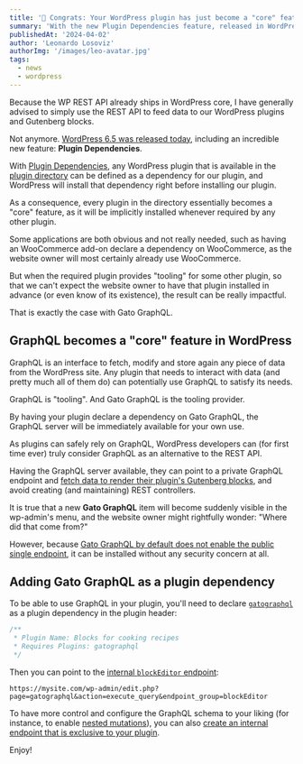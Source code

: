 ```yaml
---
title: '🎯 Congrats: Your WordPress plugin has just become a "core" feature'
summary: 'With the new Plugin Dependencies feature, released in WordPress 6.5, required plugins can be implicitly installed'
publishedAt: '2024-04-02'
author: 'Leonardo Losoviz'
authorImg: '/images/leo-avatar.jpg'
tags:
  - news
  - wordpress
---
```


Because the WP REST API already ships in WordPress core, I have generally advised to simply use the REST API to feed data to our WordPress plugins and Gutenberg blocks.

Not anymore. [WordPress 6.5 was released today](...), including an incredible new feature: **Plugin Dependencies**.

With [Plugin Dependencies](https://make.wordpress.org/core/2024/03/05/introducing-plugin-dependencies-in-wordpress-6-5/), any WordPress plugin that is available in the [plugin directory](https://wordpress.org/plugins/) can be defined as a dependency for our plugin, and WordPress will install that dependency right before installing our plugin.

As a consequence, every plugin in the directory essentially becomes a "core" feature, as it will be implicitly installed whenever required by any other plugin.

Some applications are both obvious and not really needed, such as having an WooCommerce add-on declare a dependency on WooCommerce, as the website owner will most certainly already use WooCommerce.

But when the required plugin provides "tooling" for some other plugin, so that we can't expect the website owner to have that plugin installed in advance (or even know of its existence), the result can be really impactful.

That is exactly the case with Gato GraphQL.

## GraphQL becomes a "core" feature in WordPress

GraphQL is an interface to fetch, modify and store again any piece of data from the WordPress site. Any plugin that needs to interact with data (and pretty much all of them do) can potentially use GraphQL to satisfy its needs.

GraphQL is "tooling". And Gato GraphQL is the tooling provider.

By having your plugin declare a dependency on Gato GraphQL, the GraphQL server will be immediately available for your own use.

As plugins can safely rely on GraphQL, WordPress developers can (for first time ever) truly consider GraphQL as an alternative to the REST API.



Having the GraphQL server available, they can point to a private GraphQL endpoint and [fetch data to render their plugin's Gutenberg blocks](/guides/interact/working-with-gutenberg-blocks), and avoid creating (and maintaining) REST controllers.

It is true that a new **Gato GraphQL** item will become suddenly visible in the wp-admin's menu, and the website owner might rightfully wonder: "Where did that come from?"

However, because [Gato GraphQL by default does not enable the public single endpoint](/guides/config/enabling-and-configuring-the-single-endpoint), it can be installed without any security concern at all.

## Adding Gato GraphQL as a plugin dependency

To be able to use GraphQL in your plugin, you'll need to declare [`gatographql`](https://wordpress.org/plugins/gatographql/) as a plugin dependency in the plugin header:

```php
/**
 * Plugin Name: Blocks for cooking recipes
 * Requires Plugins: gatographql
 */
```

Then you can point to the [internal `blockEditor` endpoint](/guides/code/feeding-data-to-blocks-in-the-editor):

```
https://mysite.com/wp-admin/edit.php?page=gatographql&action=execute_query&endpoint_group=blockEditor
```

To have more control and configure the GraphQL schema to your liking (for instance, to enable [nested mutations](/guides/schema/using-nested-mutations)), you can also [create an internal endpoint that is exclusive to your plugin](/guides/config/creating-custom-internal-endpoints-for-blocks).

Enjoy!
